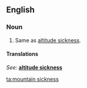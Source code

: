 ==English==

===Noun===
{{en-noun|sg=[[mountain]] [[sickness]]|-}}

# {{medicine}} Same as [[altitude sickness]].

====Translations====
{{top}}
''See:'' '''[[altitude sickness]]'''
{{bottom}}

[[ta:mountain sickness]]